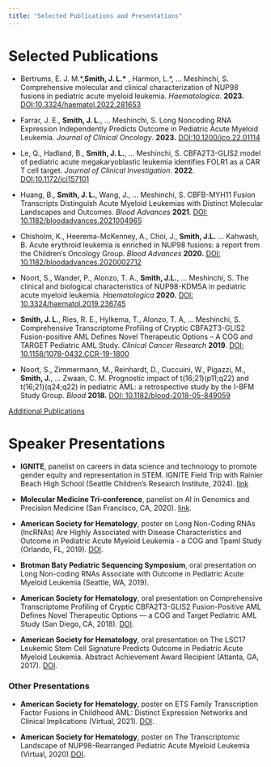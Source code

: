 ```yaml
---
title: "Selected Publications and Presentations"
---
```


::: panel-tabset
# Selected Publications

-   Bertrums, E. J. M.\*,**Smith, J. L.\*** , Harmon, L.\*, … Meshinchi, S. Comprehensive molecular and clinical characterization of NUP98 fusions in pediatric acute myeloid leukemia. *Haematologica*. **2023.** [DOI:10.3324/haematol.2022.281653](https://doi.org/10.3324/haematol.2022.281653)

-   Farrar, J. E., **Smith, J. L.**, … Meshinchi, S. Long Noncoding RNA Expression Independently Predicts Outcome in Pediatric Acute Myeloid Leukemia. *Journal of Clinical Oncology*. **2023.** [DOI:10.1200/jco.22.01114](https://doi.org/10.1200/JCO.22.01114)

- Le, Q., Hadland, B., **Smith, J. L.**, … Meshinchi, S. CBFA2T3-GLIS2 model of pediatric acute megakaryoblastic leukemia identifies FOLR1 as a CAR T cell target. *Journal of Clinical Investigation*. **2022**. [DOI:10.1172/jci157101](https://doi.org/10.1172/JCI157101)

-   Huang, B., **Smith, J. L.**, Wang, J., … Meshinchi, S. CBFB-MYH11 Fusion Transcripts Distinguish Acute Myeloid Leukemias with Distinct Molecular Landscapes and Outcomes. *Blood Advances* **2021**. [DOI: 10.1182/bloodadvances.2021004965](10.1182/bloodadvances.2021004965)

-   Chisholm, K., Heerema-McKenney, A., Choi, J., **Smith, J.L.** … Kahwash, B. Acute erythroid leukemia is enriched in NUP98 fusions: a report from the Children’s Oncology Group. *Blood Advances* **2020.** [DOI: 10.1182/bloodadvances.2020002712](10.1182/bloodadvances.2020002712)

-   Noort, S., Wander, P., Alonzo, T. A., **Smith, J.L.**, … Meshinchi, S. The clinical and biological characteristics of NUP98-KDM5A in pediatric acute myeloid leukemia. *Haematologica* **2020.** [DOI: 10.3324/haematol.2019.236745](10.3324/haematol.2019.236745)

-   **Smith, J. L.**, Ries, R. E., Hylkema, T., Alonzo, T. A, … Meshinchi, S. Comprehensive Transcriptome Profiling of Cryptic CBFA2T3-GLIS2 Fusion-positive AML Defines Novel Therapeutic Options – A COG and TARGET Pediatric AML Study. *Clinical Cancer Research* **2019**. [DOI: 10.1158/1078-0432.CCR-19-1800](10.1158/1078-0432.CCR-19-1800)

-   Noort, S., Zimmermann, M., Reinhardt, D., Cuccuini, W., Pigazzi, M., **Smith, J.**, … Zwaan, C. M. Prognostic impact of t(16;21)(p11;q22) and t(16;21)(q24;q22) in pediatric AML: a retrospective study by the I-BFM Study Group. *Blood* **2018.** [DOI: 10.1182/blood-2018-05-849059](10.1182/blood-2018-05-849059)

[Additional Publications](https://orcid.org/0000-0003-0402-2779)

# Speaker Presentations

-   **IGNITE**, panelist on careers in data science and technology to promote gender equity and representation in STEM. IGNITE Field Trip with Rainier Beach High School (Seattle Children’s Research Institute, 2024). [link](https://www.igniteworldwide.org/2024/02/06/seattle-childrens-research-institute-field-trip-with-rainier-beach-high-school/)

-   **Molecular Medicine Tri-conference**, panelist on AI in Genomics and Precision Medicine (San Francisco, CA, 2020). [link](https://www.bio-itworldexpowest.com/20/AI-Drug-Discovery?instrck=eyJhIjoiNjJkYzc3YjUtOWZiYy03NGM2LThmNzktZDA1NDYzZjA1NjVlIiwicyI6bnVsbCwiZCI6IkNJSV9ERUMiLCJ0IjoxNzI3MTU5MzM5NzgzLCJzaSI6IjE3MjcxNTkzMzY1OTAtNGMzODJkMjYtYjVmNS00N2MzLWJhZjItYjMxMjE4NDVkODUxIn0=).

-   **American Society for Hematology**, poster on Long Non-Coding RNAs (lncRNAs) Are Highly Associated with Disease Characteristics and Outcome in Pediatric Acute Myeloid Leukemia - a COG and Tpaml Study (Orlando, FL, 2019). [DOI](https://doi.org/10.1182/blood-2019-127318).

-   **Brotman Baty Pediatric Sequencing Symposium**, oral presentation on Long Non-coding RNAs Associate with Outcome in Pediatric Acute Myeloid Leukemia (Seattle, WA, 2019).

-   **American Society for Hematology**, oral presentation on Comprehensive Transcriptome Profiling of Cryptic CBFA2T3-GLIS2 Fusion-Positive AML Defines Novel Therapeutic Options — a COG and Target Pediatric AML Study (San Diego, CA, 2018). [DOI](https://doi.org/10.1182/blood-2018-99-115544).

-   **American Society for Hematology**, oral presentation on The LSC17 Leukemic Stem Cell Signature Predicts Outcome in Pediatric Acute Myeloid Leukemia. Abstract Achievement Award Recipient (Atlanta, GA, 2017). [DOI](https://doi.org/10.1182/blood.V130.Suppl_1.24.24).
:::

### Other Presentations

-   **American Society for Hematology**, poster on ETS Family Transcription Factor Fusions in Childhood AML: Distinct Expression Networks and Clinical Implications (Virtual, 2021). [DOI](https://doi.org/10.1182/blood-2021-148894).

-   **American Society for Hematology**, poster on The Transcriptomic Landscape of NUP98-Rearranged Pediatric Acute Myeloid Leukemia (Virtual, 2020).[DOI](https://doi.org/10.1182/blood-2020-138935).
